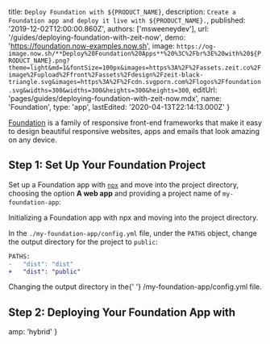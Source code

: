 
  title: `Deploy Foundation with ${PRODUCT_NAME}`,
  description: `Create a Foundation app and deploy it live with ${PRODUCT_NAME}.`,
  published: '2019-12-02T12:00:00.860Z',
  authors: ['msweeneydev'],
  url: '/guides/deploying-foundation-with-zeit-now',
  demo: 'https://foundation.now-examples.now.sh',
  image: `https://og-image.now.sh/**Deploy%20Foundation%20Apps**%20%3C%2Fbr%3E%20with%20${PRODUCT_NAME}.png?theme=light&md=1&fontSize=100px&images=https%3A%2F%2Fassets.zeit.co%2Fimage%2Fupload%2Ffront%2Fassets%2Fdesign%2Fzeit-black-triangle.svg&images=https%3A%2F%2Fcdn.svgporn.com%2Flogos%2Ffoundation.svg&widths=300&widths=300&heights=300&heights=300`,
  editUrl: 'pages/guides/deploying-foundation-with-zeit-now.mdx',
  name: 'Foundation',
  type: 'app',
  lastEdited: '2020-04-13T22:14:13.000Z'
}

[Foundation](https://foundation.zurb.com/) is a family of responsive front-end frameworks that make it easy to design beautiful responsive websites, apps and emails that look amazing on any device.

## Step 1: Set Up Your Foundation Project

Set up a Foundation app with [`npx`](https://www.npmjs.com/package/npx) and move into the project directory, choosing the option **A web app** and providing a project name of `my-foundation-app`:

<Snippet dark text="npx foundation new && cd my-foundation-app" />
<Caption>Initializing a Foundation app with <Link href="https://www.npmjs.com/package/npx">npx</Link> and moving into the project directory.</Caption>

In the `./my-foundation-app/config.yml` file, under the `PATHS` object, change the output directory for the project to `public`:

```diff
PATHS:
-   "dist": "dist"
+   "dist": "public"
```

<Caption>
  Changing the output directory in the{' '}
  <InlineCode>/my-foundation-app/config.yml</InlineCode> file.
</Caption>

## Step 2: Deploying Your Foundation App with <ProductNameWrapper name={PRODUCT_NAME} />

<DeploySection meta={meta} />


  amp: 'hybrid'
}

